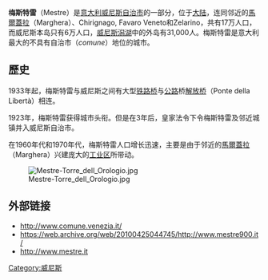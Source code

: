 {{Infobox City
|chinese_name = 梅斯特雷
|official_name = Mestre
|nickname = 
|motto = 
|image_skyline =  Mestre-Tour_de_l'horloge.jpg
|imagesize = 
|image_caption = 
|image_flag = 
|image_seal =
|image_map = 
|mapsize = 150px
|map_caption = 
|subdivision_type = [[國家|國家]]
|subdivision_name =  {{ITA }}
|subdivision_type1 = 政區
|subdivision_name1 = [[威尼托|威尼托]]
|subdivision_type2 = 
|subdivision_name2 = 
|leader_title = 
|leader_name = 
|leader_title1 =
|leader_name1 = 
|found_title = 
|found_date = 
|established_title = 
|established_date = 
|established_title1 = 
|established_date1 = 
|area_magnitude = 
|area_total = 
|TotalArea_sq_mi = 
|area_land  = 
|LandArea_sq_mi = 
|area_water = 
|WaterArea_sq_mi = 
|area_water_percent = 
|area_urban = 
|UrbanArea_sq_mi =
|area_metro  = 
|MetroArea_sq_mi =
|population_as_of  = 
|population_note = 
|population_total = 170,000
|population_metro  = 
|population_urban = 
|population_density = 
|population_density_mi2 = 
|timezone = [[歐洲中部時間|歐洲中部時間]]
|utc_offset = +1
|timezone_DST = 歐洲中部夏令節約時間
|utc_offset_DST = +2
|latd = 45
|latm = 29
|lats = 26
|latNS = N
|longd = 12
|longm = 14
|longs = 17
|longEW = E 
|elevation = 0
|elevation_ft = 
|website = 
|footnotes = 
}}
'''梅斯特雷'''（Mestre）是[[意大利|意大利]][[威尼斯|威尼斯]][[自治市|自治市]]的一部分，位于[[大陆|大陆]]，连同邻近的[[馬爾蓋拉|馬爾蓋拉]]（Marghera）、Chirignago, Favaro Veneto和Zelarino，共有17万人口，而威尼斯本岛只有6万人口，[[威尼斯潟湖|威尼斯潟湖]]中的外岛有31,000人。梅斯特雷是意大利最大的不具有自治市（''comune''）地位的城市。

==歷史==

1933年起，梅斯特雷与威尼斯之间有大型[[铁路|铁路]][[桥|桥]]与[[公路|公路]]桥[[解放桥_(意大利)|解放桥]]（Ponte della Libertà）相连。

1923年，梅斯特雷获得城市头衔。但是在3年后，皇家法令下令梅斯特雷及邻近城镇并入威尼斯自治市。

在1960年代和1970年代，梅斯特雷人口增长迅速，主要是由于邻近的[[馬爾蓋拉|馬爾蓋拉]]（Marghera）兴建庞大的[[工业区|工业区]]所带动。

[[Image:Mestre-Torre_dell_Orologio.jpg|thumb]]


== 外部链接 ==
{{Commonscat|Mestre|梅斯特雷}}
* http://www.comune.venezia.it/ {{Wayback|url=http://www.comune.venezia.it/ |date=20050709031013 }}
* https://web.archive.org/web/20100425044745/http://www.mestre900.it/
* http://www.mestre.it {{Wayback|url=http://www.mestre.it/ |date=20110311042748 }}

{{coord|45|29|26|N|12|14|17|E|region:IT-34_type:city(200000)|display=title}}

{{Authority control}}
[[Category:威尼斯|Category:威尼斯]]